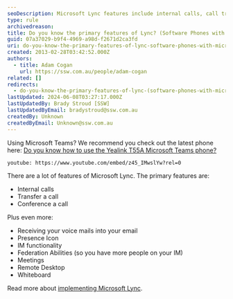 ```yaml
---
seoDescription: Microsoft Lync features include internal calls, call transfer, conference calling and more, with presence icons, IM functionality, federation abilities, meetings, remote desktop and whiteboard capabilities.
type: rule
archivedreason:
title: Do you know the primary features of Lync? (Software Phones with Microsoft Lync)
guid: 07a37029-b9f4-4969-a98d-f2671d2ca3fd
uri: do-you-know-the-primary-features-of-lync-software-phones-with-microsoft-lync
created: 2013-02-28T03:42:52.000Z
authors:
  - title: Adam Cogan
    url: https://ssw.com.au/people/adam-cogan
related: []
redirects:
  - do-you-know-the-primary-features-of-lync-(software-phones-with-microsoft-lync)
lastUpdated: 2024-06-08T03:27:17.000Z
lastUpdatedBy: Brady Stroud [SSW]
lastUpdatedByEmail: bradystroud@ssw.com.au
createdBy: Unknown
createdByEmail: Unknown@ssw.com.au
---
```


Using Microsoft Teams? We recommend you check out the latest phone here: [Do you know how to use the Yealink T55A Microsoft Teams phone?](/do-you-know-how-to-use-the-yealink-t55a-microsoft-teams-phone)

`youtube: https://www.youtube.com/embed/z45_IMwslYw?rel=0`



There are a lot of features of Microsoft Lync. The primary features are:
- Internal calls
- Transfer a call
- Conference a call

Plus even more:

- Receiving your voice mails into your email
- Presence Icon
- IM functionality
- Federation Abilities (so you have more people on your IM)
- Meetings
- Remote Desktop
- Whiteboard

Read more about [implementing Microsoft Lync](https://www.ssw.com.au/ssw/Consulting/Skype-for-Business.aspx).

